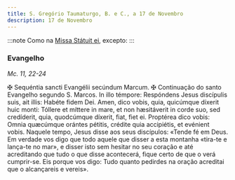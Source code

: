 ```yaml
---
title: S. Gregório Taumaturgo, B. e C., a 17 de Novembro
description: 17 de Novembro
---
```


:::note
Como na [Missa Státuit ei](/missal/comum/11confessorespontifices1), excepto:
:::

### Evangelho

<em>Mc. 11, 22-24</em>

<div class="side-by-side not-content">
  <span>
    <span class="cross text-red-500">✠</span> Sequéntia sancti Evangélii
    secúndum Marcum.
  </span>
  <span>
    <span class="cross text-red-500">✠</span> Continuação do santo Evangelho
    segundo S. Marcos.
  </span>
  <span>
    In illo témpore: Respóndens Jesus discípulis suis, ait illis: Habéte fidem
    Dei. Amen, dico vobis, quia, quicúmque díxerit huic monti: Tóllere et
    míttere in mare, et non hæsitáverit in corde suo, sed credíderit, quia,
    quodcúmque díxerit, fiat, fiet ei. Proptérea dico vobis: Omnia quæcúmque
    orántes pétitis, crédite quia accipiétis, et evénient vobis.
  </span>
  <span>
    Naquele tempo, Jesus disse aos seus discípulos: «Tende fé em Deus. Em
    verdade vos digo que todo aquele que disser a esta montanha «tira-te e
    lança-te no mar», e disser isto sem hesitar no seu coração e até acreditando
    que tudo o que disse acontecerá, fique certo de que o verá cumprir-se. Eis
    porque vos digo: Tudo quanto pedirdes na oração acreditai que o alcançareis
    e vereis».
  </span>
</div>
